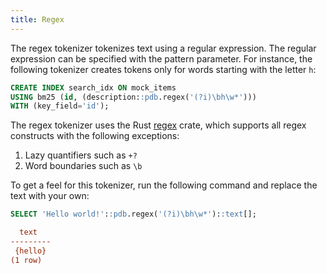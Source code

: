 ```yaml
---
title: Regex
---
```


The regex tokenizer tokenizes text using a regular expression. The regular expression can be specified with the pattern parameter.
For instance, the following tokenizer creates tokens only for words starting with the letter `h`:

```sql
CREATE INDEX search_idx ON mock_items
USING bm25 (id, (description::pdb.regex('(?i)\bh\w*')))
WITH (key_field='id');
```

The regex tokenizer uses the Rust [regex](https://docs.rs/regex/latest/regex/) crate, which supports all regex constructs with the following
exceptions:

1. Lazy quantifiers such as `+?`
2. Word boundaries such as `\b`

To get a feel for this tokenizer, run the following command and replace the text with your own:

```sql
SELECT 'Hello world!'::pdb.regex('(?i)\bh\w*')::text[];
```

```ini Expected Response
  text
---------
 {hello}
(1 row)
```
